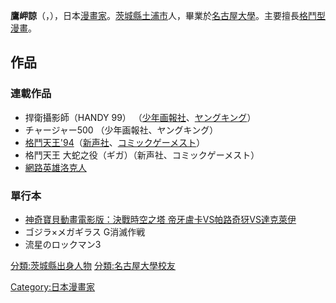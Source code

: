 '''鷹岬諒'''（{{lang|ja|'''たかみさき りょう'''}}，{{bd|1963年|8月13日||}}），日本[[漫畫家|漫畫家]]。[[茨城縣|茨城縣]][[土浦市|土浦市]]人，畢業於[[名古屋大學|名古屋大學]]。主要擅長[[格鬥型漫畫|格鬥型漫畫]]。

==作品==
===連載作品===
*捍衛攝影師（HANDY 99） （[[少年画報社|少年画報社]]、[[ヤングキング|ヤングキング]]）
*チャージャー500 （少年画報社、ヤングキング）
*[[格鬥天王'94|格鬥天王'94]]（[[新声社|新声社]]、[[コミックゲーメスト|コミックゲーメスト]]）
*格鬥天王 大蛇之役（ギガ）（新声社、コミックゲーメスト）
*[[網路英雄洛克人|網路英雄洛克人]]

===單行本===
*[[神奇寶貝動畫電影版：決戰時空之塔_帝牙盧卡VS帕路奇犽VS達克萊伊|神奇寶貝動畫電影版：決戰時空之塔 帝牙盧卡VS帕路奇犽VS達克萊伊]]
*ゴジラ×メガギラス G消滅作戦
*流星のロックマン3

{{洛克人}}

{{Authority control}}
{{DEFAULTSORT:Takamisaki Ryo}}
[[Category:日本漫畫家|Category:日本漫畫家]]
[[分類:茨城縣出身人物|分類:茨城縣出身人物]]
[[分類:名古屋大學校友|分類:名古屋大學校友]]